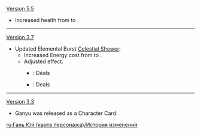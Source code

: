 {{Change History/Header}}
[[Version 5.5]]
* Increased health from {{TCG Health|10}} to {{TCG Health|12}}.
----
[[Version 3.7]]
* Updated Elemental Burst [[Celestial Shower (Character Card Skill)|Celestial Shower]]: 
** Increased Energy cost from {{TCG Cost|2|Energy}} to {{TCG Cost|3|Energy}}.
** Adjusted effect:
*** {{Color|Old}}: Deals {{Highlight|1}} {{Color|Cryo DMG}}
*** {{Color|New}}: Deals {{Highlight|2}} {{Color|Cryo DMG}}
----
[[Version 3.3]]
* Ganyu was released as a Character Card.
<noinclude>
[[ru:Гань Юй (карта персонажа)/История изменений]]
</noinclude>